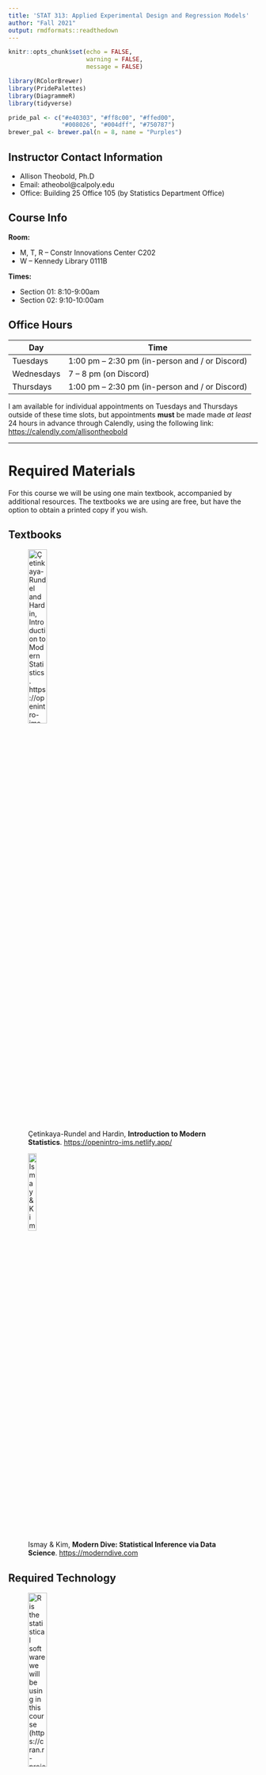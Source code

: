 ```yaml
---
title: 'STAT 313: Applied Experimental Design and Regression Models'
author: "Fall 2021"
output: rmdformats::readthedown
---
```


```r
knitr::opts_chunk$set(echo = FALSE,
                      warning = FALSE,
                      message = FALSE)

library(RColorBrewer)
library(PridePalettes)
library(DiagrammeR)
library(tidyverse)

pride_pal <- c("#e40303", "#ff8c00", "#ffed00",
               "#008026", "#004dff", "#750787")
brewer_pal <- brewer.pal(n = 8, name = "Purples")
```


## Instructor Contact Information

- Allison Theobold, Ph.D
-	Email: atheobol@calpoly.edu
-	Office: Building 25 Office 105 (by Statistics Department Office) 

## Course Info

**Room:** 

- M, T, R  -- Constr Innovations Center C202
- W -- Kennedy Library 0111B

**Times:** 

- Section 01: 8:10-9:00am
- Section 02: 9:10-10:00am


## Office Hours

Day        | Time
-----------|------------------
Tuesdays   | 1:00 pm – 2:30 pm (in-person and / or Discord)
Wednesdays | 7 – 8 pm (on Discord)
Thursdays  | 1:00 pm – 2:30 pm (in-person and / or Discord)

I am available for individual appointments on Tuesdays and Thursdays outside of
these time slots, but appointments __must__ be made made _at least_ 24 hours
in advance through Calendly, using the following link: 
<https://calendly.com/allisontheobold> 

---

# Required Materials 

For this course we will be using one main textbook, accompanied by additional 
resources. The textbooks we are using are free, but have the option to obtain 
a printed copy if you wish. 

## Textbooks 

![Çetinkaya-Rundel and Hardin, __Introduction to Modern Statistics__. 
<https://openintro-ims.netlify.app/>](course images/ims.png){width=30%}

![Ismay & Kim, __Modern Dive: Statistical Inference via Data Science__. 
<https://moderndive.com>](course images/modern_dive_cover.png){width=20%} 

## Required Technology 

![`R` is the statistical software we will be using in this course 
(<https://cran.r-project.org/>)](course images/R.jpeg){width=30%}

![RStudio is the most popular way to interact with the `R` software. We will be 
interacting with RStudio through RStudio Cloud (https://rstudio.cloud/). You 
will join the Stat 313 workspace, and then be able to access the course homework
and lab assignments. We will be walking through this in the first week of lab!](course images/rstudio.png){width=40%}

<center>
**I strongly advise you to pay for the $5 per month plan with RStudio
Cloud. The free plan only gives you 25 hours of working on projects a month, and
I don't want anyone to run out of time and not be able to complete their 
assignment!** 
</center>

</br>

![For questions of general interest, such as course clarifications or conceptual
questions, please use the Class Discord Server. Refer to the Day One
Class Setup materials for more information on how to effectively use this server.](course images/discord.jpeg){width=20%} 

---

## Welcoming Classroom

I value diversity, inclusion and equity in this (and every) class. I hold the
fundamental belief that everyone is fully capable of learning and doing 
statistics. There is more than one way to address a statistical 
problem, and our learning will be richer by being open to different ideas,
rejecting stereotypes, and being aware of---in order to minimize---our biases.
I look forward to getting to know you all as individuals and as a learning
community. 

---

## Course Description and Learning Objectives 

_Catalog Description_: Applications of statistics for students not majoring in
statistics or mathematics. Analysis of variance including one-way
classification, randomized blocks, and factorial designs; multiple regression,
model diagnostics, and model comparison. Prerequisite: Stat 217, Stat 218,
Stat 221 or Stat 312

_Expected Outcomes_:   

- Students will be able to identify, describe, and contrast different study 
designs:
  * observational studies
  * one-factor completely randomized designs
  * randomized complete block designs

- Analyze and interpret the results of analysis of variance (ANOVA) from
different study designs, including multiple comparisons of means

- Analyze and interpret the results of simple linear regression models, and
multiple linear regression models using both quantitative and categorical 
predictor variables.

- Understand and know how to use variable selection techniques in regression.

- Describe the assumptions of regression models and evaluate
whether they are violated for a particular analysis.

- Describe Type I and Type II errors in the context of a study, and critically 
evaluate how different aspects of a study design will affect these errors

- Identify potential ethical issues surrounding data collection and analysis

- Create thoughtful single variable, two variable, and multivariable data
visualizations to aid in the communication of statistical findings

- Carry out data wrangling tasks required to prepare data for analysis, 
including selecting variables, filtering observations, and mutating variables

- Understand and describe the importance of reproducibility in scientific
research, and collaborate in groups to create a reproducible statistical report

#### COVID-19 Addendum

I understand and appreciate the strange world we find ourselves living in today. 
Surrounded by a variety of factors, many of us find ourselves overwhelmed, 
frustrated, confused, and sad. I appreciate all of these outside forces you are
navigating, and will do my best to monitor the pace of our course so that no one
feels left behind. Yes, this may mean that we may not hit every learning outcome.
Instead, it is of utmost importance to me that you leave this course with an
appreciation for the complexities involved in building a statistical model,
grasp of the importance of good experimental design, and that you participate
in group conversations about statistical reasoning and problem solving. 

---

# Course Organization

This class is organized into six units. The skills learned at the beginning of
the course will carry throughout the remainder of the course. I hope that you
are able to see the connections between the topics of the different units, since
they are all part of one big family---the regression family!


## Unit 1: Foundations of Statistics (Week 1)

This introductory unit has three big tasks, (1) review statistical and data 
oriented concepts you have (likely) seen before, (2) think critically about 
**why** statistics is used in science, and (3) think about **how**
(historically) statistics has been used for inference.  

Reading: Chapters 1 and 2 in *Introduction to Modern Statistics* (*IMS*), 
with supplementary articles


## Unit 2: Exploratory Data Analysis (Weeks 2 & 3)

This unit focuses on building skills for working with and visualizing different 
types of data. First, we will focus on categorical data--creating summary 
tables and barcharts. Next, we will turn our attention to numerical 
data--calculating summary statistics, histograms, scatterplots, and linegraphs. 

This unit will pair:

- Chapter 5 in *IMS* with Chapter 2 (sections 1-7) in *Modern Dive*
- Chapter 4 in *IMS* with Chapter 2 (section 8) in *Modern Dive*


## Unit 3: Regression Modeling (Weeks 5 & 6)

In this unit we *finally* begin exploring statistical methods. You will put the
tools you learned for wrangling and visualizing to work in the context of 
linear regression. We will start in a (likely) familiar context--linear
regression. Once we've explored the concepts of "simple" / basic regression 
we will turn up the heat and add some additional explanatory variables with 
multiple linear regression. 

This unit will pair:

- Chapter 7 in *IMS* with Chapter 5 in *Modern Dive*
- Chapter 8 in *IMS* with Chapter 6 in *Modern Dive*


## Unit 4: Foundations of Statistical Inference (Weeks 7 & 8)

This unit will start with Chapter 7 in *Modern Dive*, setting the stage for why
Statisticians care so much about variability. We will then use these ideas to 
walk through chapters 11 through 13 in *Introduction to Modern Statistics*, 
exploring different methods for summarizing the variability we might expect 
to see in different samples. 

We will use these avenues to explore concepts you have seen before: hypothesis 
tests and confidence intervals. However, the main focus of these concepts will
be on the idea of sampling variability **not** significance testing. We will
visit the ideas of p-values and significance testing, with a emphasis on making 
(and justifying) sound scientific decisions. 


## Unit 5: Inference for Regression (Week 9)

Now that we've discussed the ideas behind sampling variability and statistical 
inference, we'll explore these ideas in the context of linear regression. We 
will explore simple linear regression first, looking at how we can assess how 
"good" of a job our explanatory variable does in explaining the response 
variable. Next we'll discuss how we can extend these ideas to a regression with 
multiple explanatory variables--using model selection criteria. 

This unit will explore:

- Chapter 24 in *IMS* with Chapter 10 in *Modern Dive* 
- Chapter 25 in *IMS* 


## Unit 6: ANOVA a (Boring) Case of Regression (Week 10)

To wrap up the quarter, we will look at a special case of linear 
regression--ANOVA. In this special case, our regression will include **only** 
categorical variables as explanatory variables. We will first review how we 
compare the means of two groups and then connect with what we learned about
categorical variables in multiple linear to conceptualize how we can compare 
the means of three or more groups. 

This unit will explore Chapter 21 and 22 in *IMS*

---

# Course Components 

Canvas will be your resource for the course materials necessary for each week. 
There will be a published "coursework" page which you can access through RStudio
Connect. The page will walk you through what you are expected to do each week, 
including:

- textbook reading
- lecture videos
- homework questions
- quiz questions

Discord will be your resource for course discussions and questions.

RStudio Cloud will be your resource for course lab assignments 

- data sets
- lab assignments
- group projects
- software resources

Zoom will be used for the midterm and final oral exams. 

## Communication 

Every Sunday evening there will be an announcement on Canvas letting you know
what is due over the next week, and the material we will be covering. The module 
for each week will be released on Sunday evening, so you can look over the 
content and see what the plan is for the week. 

We will use Discord to manage questions and responses regarding course content. 
There are channels for the different components of each week (e.g., Week 1 Lab 
Assignment). Please __do not__ send an email about homework questions or
questions about the course material. It is incredibly helpful for others in the
course to see the questions you have and the responses to those questions.
I will try to answer any questions posted to Discord within 3-4 hours (unless 
it is posted at midnight). If you think you can answer another student’s
question, please respond! 

Generally, I will work **either** Saturday or Sunday each weekend, and will work 
from approximately 7am to 5pm during the week. I will attempt to respond
to emails in 24 hours, but emails sent on a Saturday night may not be responded
to until Monday morning. If you don't hear back from me in 48 hours, assume I
did not receive your email and resend it!

---

# Weekly Schedule 

Each week in STAT 313 will, for the most part, look something like this:

**Individual Expectations**

```r
knitr::include_graphics('course images/individual_process.jpg')
```

**Group Expectations**

```r
knitr::include_graphics('course images/group_process.jpg')
```

## Individual Assignments 

### Readings and Videos

I favor a "flipped classroom," since I believe it give you more hands on 
experiences working through the concepts we are learning. Thus, you should 
expect to dedicate time early in the week to reading the course material and 
watching the necessary videos.


### Weekly Quizzes (Due Fridays at midnight)

Each week there will be a short (~10 questions) quiz over the reading and 
videos from the week. These quizzes are intended to ensure that you grasped the 
key concepts from the week's readings. The quizzes are not timed, so you can 
feel free to check your answers with the textbook and/or videos if you so wish.
You can attempt the quizzes three times before the deadline! 


### Think Out Loud Recording (Due Sundays at midnight)

Every week I will post one "big picture" conceptual question from the content 
covered the prior week, which you are required to record your response to the 
prompt. You should think of this "think out loud" as the second check point for 
the content covered each week. 

Each recording will be done through FlipGrid. The recordings will have an 
associated Canvas assignment (posted in the week's module), which will direct
you to the FlipGrid application. You will need to use your computer audio to
record, and I would prefer that you use your video camera during your recording. 

Scores for this portion of the course will be allocated similar to that of 
homework submissions, where full credit will be given so long as you provide a 
response that demonstrates you have spent time thinking about the content. I 
will provide individualized feedback to your recording, letting you know where
you are on the right track and what areas you could review. 

I would like for you to think about these recordings as preparation for the 
course's oral exams. During these exams, you will be given 10-minutes to reason
through two conceptual questions, similar to the knowledge questions 
previously covered. Give these knowledge checks some honest effort! They help 
you study for the midterm and final exams, and the feedback I give you can build
your understanding **before** exam week. 

While grading I will look for explanations that provide great explanations and 
contact the students who provided these explanations. You will be asked if you 
are comfortable with me sharing your video with the rest of the course. You are 
permitted to say either "yes" or "no," as your grade is not dependent on this 
request. 

### Tutorials

On the lab assignment weeks, I will assign a set of tutorials focusing on
specific skills in `R`. These tutorials provide a review of the concepts covered
in the textbook, give examples of how to work with data in `R`, and have hand-on
exercises where you will need to write the `R` code necessary to complete a
given task (with hints provided). 

The tutorials are work at your own pace, so you can complete them all at once or
slowly throughout the week. The lab assignments will require for you to put the
skills you learned in the tutorials to work, so completing the tutorial is 
necessary to complete the `R` code in each lab assignment.  

## Team-based Assignments

### Group Discussions / Conceptual Homework (Due Wednesdays at 8pm)

You will be expected to regularly participate in groups in class, discussing and
working through questions associated with the content for the week. Your group 
will be expected to submit a document with your responses to each question given
that week. 

Homework assignments will be given full credit, so long as each question was 
"reasonably" attempted. A "reasonable" attempt requires that the responses to 
each question (1) reflect critical thinking about the central concept(s) of the 
question, and (2) provide a unique insight into the group's thinking. 

At the end of each week, I will provide every group with feedback regarding
their ideas, and I will provide a "summary" of ideas that stood out and key
misconceptions to the entire course. You should think of these collaborative
questions as your first "check point" in the week's content. You will get
feedback as you progress through the check points, so you have a better idea of
what you need to work on as you prepare for the exams

### Lab Assignments (Due Sundays at midnight)

Labs will be assigned every other week, providing the opportunity to explore 
the course concepts in the context of real data. Lab assignments will require
for you to work through the tutorial for the week, thus the tutorials should be
started early! 

You will complete the lab assignments in the same teams you collaborate with 
in class. You will access the lab assignment through RStudio Cloud, which you 
will be walked through during the first lab. Your group will be expected to 
submit your completed lab on Canvas. You will need to submit __both__ the HTML
and RMarkdown documents. 

#### Lab Assignment Grading 

I expect that you will approach each lab assignment seriously, investing 
the necessary time and energy to prepare your responses. Different from what 
you may have experienced, lab assignments are graded for "mastery" of the 
concepts. The degree to which you "mastered" each question is assessed with 
the following four-point scale. 

Score   | Justification
--------|--------------
4       | __Master__ -- Outstanding work that exhibits comprehensive and thoughtful understanding of the content of the question, with an individualized perspective. Errors do not occur in the assignment.
3       | __Practitioner__ -- Work reflects a solid understanding of the content of the question. Work may not exhibit original perspectives. Several errors may occur in the question. 
R       | __Redo (Required)__ -- Work satisfies the requirements of the assignment while missing the spirit of the assignment. May be an incomplete rendering of the assignment. The work may contain inconsistencies or demonstrate limited understanding of the content. May be incoherent or poorly written. 
1       | __Novice__ -- The work shows a lack of understanding of the assignment.
0       | __No credit__ -- The problem was not seriously attempted. 

For questions that your team reasonably attempted but did not earn a
"Practitioner" score, your team will be requested to revise and resubmit your
response. Problems marked with an “R” have the opportunity to be redone and 
returned to earn "Practitioner" credit. Although you may have as many
opportunities as needed to correctly redo problems, your first attempt at redos
__must__ be completed and turned in within __two days__ (48 hours) after
receiving your lab assignment. 

For each problem marked with an “R”, you will be required to submit a redo form
in order to earn back a "Practitioner" score (3 points) on the problem. One redo
form must be completed for each problem. You will submit your revisions to the
__same__ assignment portal, along with a redo form for every question. 

Each homework assignment will receive a score that reflects the average 
points-per-question. For example, suppose your homework assignment has four
questions and you receive the following scores on each problem: 3, 4, 3, and 4.
Then, your overall score is $\frac{3 + 4 + 3 + 4}{4} = 3.5$. Suppose you
received the following scores (3, 4, 3, and R). Then, your initial overall 
score is $\frac{3 + 4 + 3 + 0}{4} = 2.5$ (Redo 1). 

__Do not__ interpret 3/4 as equivalent to a grade of 75%. This rubric is
intended to be about the quality of your work, not the percentage of points
earned. It is likely that students consistently scoring “Practitioner” on this
rubric will earn at least a B- in the course.

Letter grades will be assigned according to the following minimums: 3.75 (A),
3.0 (B-), 2.85 (C), below 2.85 (C-, D, or F).

__Note__: If you have more than three “0” grades due to turning assignments in
late, un-revised “Rs,” failure to participate in group discussions, or
missed assignments, the highest grade you will earn for the class is a C-. 


### Projects

There will be two projects throughout the quarter, where you will be asked to 
apply the statistical concepts you have learned in the context of real data. 
Each of these projects will be done in the teams you have been working with in 
class. More details will be provided during class.

### (Oral) Exams

There will be two assessments designed for students to demonstrate their
understanding of content covered during the course. Each unit assessment will be
held virtually as an individual oral exam. These exams will require for you to 
talk through a set of open-response questions, demonstrating your understanding 
of the concepts. Each exam will follow the submission of the group projects, 
with the first occurring approximately halfway through the course and the second
taking place during finals week. 


---

# Working in Teams 

## Team Member Roles

Your team will be rotating group roles each week, so that one person does 
not act as the "team manager" for more than one week. Instead the following roles
will circulate each week, so that each member of the group is able to complete 
each role.

| Role         | Responsibilities | 
|---------------|------------------|
| Manager | Responsible for organizing the team work: making sure all roles were assigned and clear, scheduling meetings, and leading discussion of lab assignment problems. During the group discussions the editor is responsible for making sure everyone has a chance to contribute, asking quiet team members to speak up, asking loud team members to listen to others, and bringing the conversation back to the lab assignment if it deviates. |
| Recorder | Responsible for collecting, organizing, and recording answers to the assignment during the discussions, compiling the summary of the answers discussed, sending summary to editor. |
| Editor | Responsible for reviewing the draft summary provided by the case reporter, sharing the summary with the team, soliciting feedback from the team, and submitting the final assignment by the deadline. |
| Clarifier  | During the team meeting the clarifier should assist the group by paraphrasing the ideas presented by other group members, e.g. “Let me make sure I understand...”. The clarifier is responsible for making sure that everyone in the group understands the solutions to the problems. |


There will be confidential peer evaluations completed every two weeks. I will 
use these to check-in on each group's dynamics and ensure that everyone feels 
their voice is being heard. 

## Team Meetings

There will be time in each class for your team to work on the assignment for 
the week, however this time will not be sufficient to complete the assignments.
Therefore, every group is expected to meet for at least 2-hours outside of
class. 

__If you are not in attendance for *more than one* of your team meetings that 
week, you will be expected to complete that week's assignment on your own.__ 

My hope is that each member of the group looks over the week's assignment on
Monday while reading the week's chapter(s). Then, each member should have some 
initial ideas to propose by Tuesday's team meeting. During this meeting the 
reporter can begin the process of writing up the group's ideas. The reporter 
will then provide the editor with their summary of the group's ideas. As a 
team, you can choose to work together or independently on the assignment's 
problems between course meetings. The manager is responsible for scheduling
additional meetings, so that the editor is able to submit the assignment on
time. 

---

#    Grade Breakdown

Your grade in STAT 313 will contain the following components.

```r
grades <- tribble(
  ~category,  ~percent,
  "Homework", 5, 
  "Think Out Loud Recordings", 5,
  "Quizzes", 10,
  "Labs", 15,
  "Projects", 15,
  "Midterm", 25, 
  "Final", 25
  ) 

grades <- grades %>% 
  mutate(category = factor(category, 
                           levels = c("Homework", "Think Out Loud Recordings", 
                                      "Quizzes", "Labs", "Projects", 
                                      "Midterm", "Final")
                           )
  )

grades$location <- rep(1, 7)

grades %>% 
  ggplot(aes(x = location, y = percent)) +
  geom_col(aes(fill = category), 
           col = 'black') + 
  guides(fill = FALSE) + 
  geom_text(aes(x = rep(1, 7),
                label = c('Group Discussions / Weekly Homework (5%)',
                          'Think Out Loud Recordings (5%)',
                          'Weekly Quizzes (10%)',
                          'Lab Assignments (15%)',
                          'Group Projects (15%)',
                          'Oral Midterm (25%)',
                          'Oral Final (25%)'),
                y = c(98, 93, 85, 72, 58, 38, 13))) +
  labs(x = '', y = 'Cumulative percent') + 
  theme(axis.text.x = element_blank()) +
  scale_fill_manual(values = brewer_pal)

```

__Note__: If you have more than three “0” grades due to turning assignments in
late, un-revised “Rs,” failure to participate in group collaborations, or
missed assignments, the highest grade you will earn for the class is a C-. 

---

# Other Policies

## Late Work Policy 

Assignments and redos are expected to be submitted on time. However, every
student will be permitted to submit **one** individual assignment 24 hours late
without question. You do not need to contact me to use this allowance, but if
you find yourself in a position where you have used this allowance and you 
cannot complete another assignment by the due date, __you are expected to email me__. Once you email me, we can work together to find a deadline that is fair 
to both you and other students. If I do not hear from you, I will take a 5% reduction in score for every day an assignment is late, up to four days

You are also expected to participate in the week's team collaborations in a
timely manner. I will be able to monitor your involvement through your course 
attendance. If you find that you are unable to participate in the week's team collaborations in a timely manner, __please let your team know and contact me__.
Once you contact me, we can create a timeline that will both allow for you to
engage in the assignment and allow for members of your team to receive
feedback from you. 

## Behavioral Expectations 

This course will use group work and classroom activities to better engage your
understanding of the material. The environment for these discussions and
activities is expected to adhere to ground rules, so that we create an open
space where everyone feels welcome and supported, and comfortable with voicing 
their opinion. 

By participating in this community, students accept to abide by the classroom 
Code of Conduct and accept the procedures by which any Code of Conduct incidents
are resolved. Any form of behavior to exclude, intimidate, or cause discomfort
is a violation of the Code of Conduct. In order to foster a positive
and professional learning environment we encourage the following kinds of
behaviors in all platforms and events:

- use welcoming and inclusive language
- everyone participates and no one dominates
- listen to understand
- share airtime
- one speaker at a time
- disagree with respect
- be respectful of different viewpoints and experiences
- all ideas are valid
- gracefully accept constructive criticism
- treat everything you hear as an opportunity to learn and grow
- seek common ground and understanding

## Cheating and Plagiarism.

Simply put, I will not tolerate cheating or plagiarism. 

Any incident of dishonesty, copying, exam cheating, or plagiarism will be
reported to the Office of Student Rights and Responsibilities.

Cheating will earn you a grade of 0 on the assignment and an overall grade
penalty of at least 10%. In circumstances of flagrant cheating, you may be given
a grade of F in the course.

Paraphrasing or quoting another’s work without citing the source is a form of
academic misconduct. This included the `R` code produced by someone else! 
Writing code is like writing a paper, it is obvious if you copied-and-pasted 
a sentence from someone else into your paper because the way each person writes 
is different. 

Even inadvertent or unintentional misuse or appropriation of another's work
(such as relying heavily on source material that is not expressly acknowledged)
is considered plagiarism. If you are struggling with writing the `R` code for
an assignment, please reach out to me. I would prefer that I get to help you
rather than you spending hours Googling things and get nowhere! 

If you have any questions about using and citing sources, you are expected to
ask for clarification. 

For more information about what constitutes cheating and plagiarism, please see
https://academicprograms.calpoly.edu/content/academicpolicies/Cheating.


